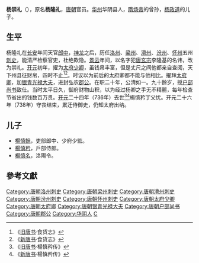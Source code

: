 '''杨崇礼'''（{{bd|640年代||736年|catIdx=Y}}），原名'''杨隆礼'''，[[唐朝|唐朝]]官员。[[华州|华州]]华阴县人，[[隋炀帝|隋炀帝]]的曾孙，[[杨政道|杨政道]]的儿子。
==生平==
杨隆礼在[[长安|长安]]年间天官[[郎中|郎中]]，[[神龙|神龙]]之后，历任[[洛州|洛州]]、[[梁州|梁州]]、[[滑州|滑州]]、[[汾州|汾州]]、[[怀州|怀州]]五州[[刺史|刺史]]，能清严检察官吏，杜绝欺隐。[[景云|景云]]年间，以名字犯[[唐玄宗|唐玄宗]]李隆基的名讳，改为崇礼。[[开元|开元]]初年，擢为[[太府少卿|太府少卿]]，虽钱帛丰富，但是丈尺之间他都亲自查阅，天下州县征财帛，四时不止<ref>《[[旧唐书|旧唐书]]·食货志》</ref><ref>《[[新唐书|新唐书]]·食货志》</ref>。时议以为前后的太府卿都不能与他相比。擢拜[[太府卿|太府卿]]，加[[银青光禄大夫|银青光禄大夫]]，进封弘农[[郡公|郡公]]。在职二十年，公清如一。九十餘岁，授[[户部尚书|户部尚书]]致仕。当时太平日久，御府财物山积，以为经过杨卿之手无不精麗，每年检查节省出的钱数百万贯。[[开元|开元]]二十四年（736年）去世<ref>《[[旧唐书|旧唐书]]·楊慎矜传》</ref><ref>《[[新唐书|新唐书]]·楊慎矜传》</ref>楊慎矜丁父忧。开元二十六年（738年）守丧结束，累迁侍御史，仍知太府出纳。
==儿子==
* [[楊慎餘|楊慎餘]]，吏部郎中、少府少監。
* [[楊慎矜|楊慎矜]]，戶部侍郎。
* [[楊慎名|楊慎名]]，洛陽令。
==參考文獻==
{{Reflist}}
{{DEFAULTSORT:Y}}
[[Category:唐朝洛州刺史|Category:唐朝洛州刺史]]
[[Category:唐朝梁州刺史|Category:唐朝梁州刺史]]
[[Category:唐朝滑州刺史|Category:唐朝滑州刺史]]
[[Category:唐朝汾州刺史|Category:唐朝汾州刺史]]
[[Category:唐朝怀州刺史|Category:唐朝怀州刺史]]
[[Category:唐朝太府少卿|Category:唐朝太府少卿]]
[[Category:唐朝太府卿|Category:唐朝太府卿]]
[[Category:唐朝银青光禄大夫|Category:唐朝银青光禄大夫]]
[[Category:唐朝户部尚书|Category:唐朝户部尚书]]
[[Category:唐朝郡公|Category:唐朝郡公]]
[[Category:华阴人|Category:华阴人]]
[[Category:杨姓|C]]